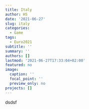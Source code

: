 ```yaml
---
title: Italy
author: HS
date: '2021-06-27'
slug: italy
categories:
  - Game
tags:
  - Euro2021
subtitle: ''
summary: ''
authors: []
lastmod: '2021-06-27T17:33:04+02:00'
featured: no
image:
  caption: ''
  focal_point: ''
  preview_only: no
projects: []
---
```

dsdsf
